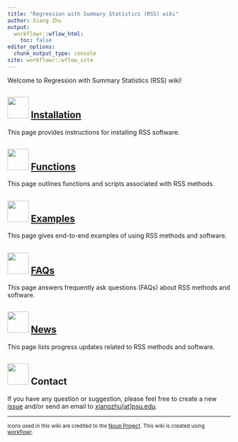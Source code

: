 ```yaml
---
title: "Regression with Summary Statistics (RSS) wiki"
author: Xiang Zhu
output:
  workflowr::wflow_html:
    toc: false
editor_options:
  chunk_output_type: console
site: workflowr::wflow_site  
---
```


Welcome to Regression with Summary Statistics (RSS) wiki!

## <img src="https://static.thenounproject.com/png/2218944-200.png" width="48"/> [Installation](setup.html)

This page provides instructions for installing RSS software.

## <img src="https://static.thenounproject.com/png/2342347-200.png" width="48"/> [Functions](function.html) 

This page outlines functions and scripts associated with RSS methods.

## <img src="https://static.thenounproject.com/png/2019098-200.png" width="48"/> [Examples](example.html)

This page gives end-to-end examples of using RSS methods and software.

## <img src="https://static.thenounproject.com/png/3408080-200.png" width="48"/> [FAQs](faq.html)

This page answers frequently ask questions (FAQs) about RSS methods and software.

## <img src="https://static.thenounproject.com/png/689848-200.png" width="48"/> [News](news.html)

This page lists progress updates related to RSS methods and software.

## <img src="https://static.thenounproject.com/png/223469-200.png" width="48"/> Contact

If you have any question or suggestion,
please feel free to create a new
[issue](https://github.com/stephenslab/rss/issues)
and/or send an email to
[xiangzhu[at]psu.edu](https://github.com/xiangzhu).

--------

<small>
Icons used in this wiki are credited to the
[Noun Project](https://thenounproject.com/).
This wiki is created using
[workflowr](https://github.com/jdblischak/workflowr).
</small>
